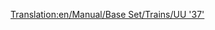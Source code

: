 [[Translation:en/Manual/Base Set/Trains/UU '37']]
{{ru/Manual/Base Set/Trains/Поезда|Image=[[File:en/Manual/Base Set/Trains/Uu37.png]]
|Name=UU "37"
|Cost=£19,921 ($39.842)
|Speed=144 км/ч (90 миль/ч)
|Weight=101 t
|Power= 1,750 л.с. (1.305 кВт)
|Annual=£1,828 ($3.656)
|Designed=1959
|Lifespan=20
|Capacity=нет
|Description=На 70 т легче сопоставимого по мощности и скорости [[ru/Manual/Base Set/Trains/SH '8P'|SH "8P"]]. Через 3 года после появления становится неактуален в связи с выпуском [[ru/Manual/Base Set/Trains/Floss '47'|Floss "47"]] .
|Real-life=Это переименованная версия [http://en.wikipedia.org/wiki/British_Rail_Class_37 British Rail Class 37].
}}